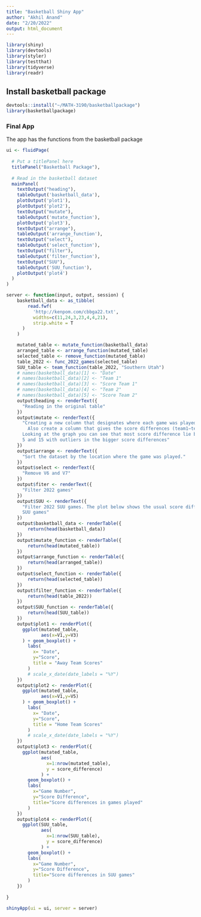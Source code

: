 ```yaml
---
title: "Basketball Shiny App"
author: "Akhil Anand"
date: "2/20/2022"
output: html_document
---
```


```r
library(shiny)
library(devtools)
library(styler)
library(testthat)
library(tidyverse)
library(readr)
```

## Install basketball package

```r
devtools::install("~/MATH-3190/basketballpackage")
library(basketballpackage)
```


### Final App
The app has the functions from the basketball package
```r
ui <- fluidPage(
  
  # Put a titlePanel here
  titlePanel("Basketball Package"),
  
  # Read in the basketball dataset
  mainPanel(
    textOutput("heading"),
    tableOutput('basketball_data'),
    plotOutput('plot1'),
    plotOutput('plot2'),
    textOutput("mutate"),
    tableOutput('mutate_function'),
    plotOutput('plot3'),
    textOutput("arrange"),
    tableOutput('arrange_function'),
    textOutput("select"),
    tableOutput('select_function'),
    textOutput("filter"),
    tableOutput('filter_function'),
    textOutput("SUU"),
    tableOutput('SUU_function'),
    plotOutput('plot4')
  )
)

server <- function(input, output, session) {
    basketball_data <- as_tibble(
        read.fwf(
          'http://kenpom.com/cbbga22.txt', 
          widths=c(11,24,3,23,4,4,21), 
          strip.white = T
      )
    )

    mutated_table <- mutate_function(basketball_data)
    arranged_table <- arrange_function(mutated_table)
    selected_table <- remove_function(mutated_table)
    table_2022 <- func_2022_games(selected_table)
    SUU_table <- team_function(table_2022, "Southern Utah")
    # names(basketball_data)[1] <- "Date"
    # names(basketball_data)[2] <- "Team 1"
    # names(basketball_data)[3] <- "Score Team 1"
    # names(basketball_data)[4] <- "Team 2"
    # names(basketball_data)[5] <- "Score Team 2"
    output$heading <- renderText({
      "Reading in the original table"
    })
    output$mutate <- renderText({
      "Creating a new column that designates where each game was played. 
        Also create a column that gives the score differences (team1−team2).
      Looking at the graph you can see that most score difference lie between
      5 and 15 with outliers in the bigger score differences"
    })
    output$arrange <- renderText({
      "Sort the dataset by the location where the game was played."
    })
    output$select <- renderText({
      "Remove V6 and V7"
    })
    output$fiter <- renderText({
      "Filter 2022 games"
    })
    output$SUU <- renderText({
      "Filter 2022 SUU games. The plot below shows the usual score difference in 
      SUU games"
    })
    output$basketball_data <- renderTable({
        return(head(basketball_data))
    })
    output$mutate_function <- renderTable({
        return(head(mutated_table))
    })
    output$arrange_function <- renderTable({
        return(head(arranged_table))
    })
    output$select_function <- renderTable({
        return(head(selected_table))
    })
    output$filter_function <- renderTable({
        return(head(table_2022))
    })
    output$SUU_function <- renderTable({
        return(head(SUU_table))
    })
    output$plot1 <- renderPlot({
      ggplot(mutated_table, 
             aes(x=V1,y=V3)
      ) + geom_boxplot() + 
        labs(
          x= "Date", 
          y="Score", 
          title = "Away Team Scores"
        ) 
        # scale_x_date(date_labels = "%Y")
    })
    output$plot2 <- renderPlot({
      ggplot(mutated_table, 
             aes(x=V1,y=V5)
      ) + geom_boxplot() + 
        labs(
          x= "Date", 
          y="Score", 
          title = "Home Team Scores"
        ) 
        # scale_x_date(date_labels = "%Y")
    })
    output$plot3 <- renderPlot({
      ggplot(mutated_table, 
             aes(
               x=1:nrow(mutated_table),
               y = score_difference)
             ) + 
        geom_boxplot() + 
        labs(
          x="Game Number",
          y="Score Difference",
          title="Score differences in games played"
        )
    })
    output$plot4 <- renderPlot({
      ggplot(SUU_table, 
             aes(
               x=1:nrow(SUU_table),
               y = score_difference)
             ) + 
        geom_boxplot() + 
        labs(
          x="Game Number",
          y="Score Difference",
          title="Score differences in SUU games"
        )
    })
    
}

shinyApp(ui = ui, server = server)
```
